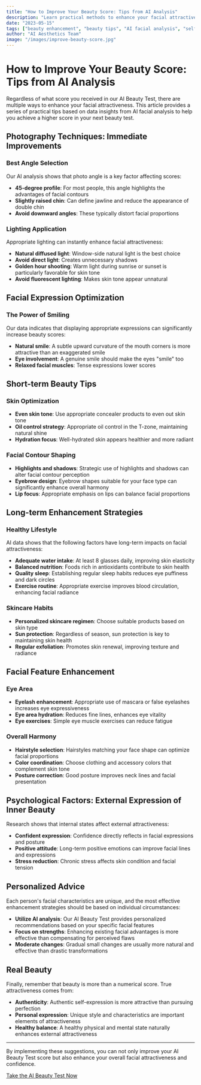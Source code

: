 ```yaml
---
title: "How to Improve Your Beauty Score: Tips from AI Analysis"
description: "Learn practical methods to enhance your facial attractiveness based on AI facial analysis technology, from angles and lighting to beauty tips"
date: "2023-05-15"
tags: ["beauty enhancement", "beauty tips", "AI facial analysis", "selfie guide", "beauty advice"]
author: "AI Aesthetics Team"
image: "/images/improve-beauty-score.jpg"
---
```


# How to Improve Your Beauty Score: Tips from AI Analysis

Regardless of what score you received in our AI Beauty Test, there are multiple ways to enhance your facial attractiveness. This article provides a series of practical tips based on data insights from AI facial analysis to help you achieve a higher score in your next beauty test.

## Photography Techniques: Immediate Improvements

### Best Angle Selection

Our AI analysis shows that photo angle is a key factor affecting scores:

- **45-degree profile**: For most people, this angle highlights the advantages of facial contours
- **Slightly raised chin**: Can define jawline and reduce the appearance of double chin
- **Avoid downward angles**: These typically distort facial proportions

### Lighting Application

Appropriate lighting can instantly enhance facial attractiveness:

- **Natural diffused light**: Window-side natural light is the best choice
- **Avoid direct light**: Creates unnecessary shadows
- **Golden hour shooting**: Warm light during sunrise or sunset is particularly favorable for skin tone
- **Avoid fluorescent lighting**: Makes skin tone appear unnatural

## Facial Expression Optimization

### The Power of Smiling

Our data indicates that displaying appropriate expressions can significantly increase beauty scores:

- **Natural smile**: A subtle upward curvature of the mouth corners is more attractive than an exaggerated smile
- **Eye involvement**: A genuine smile should make the eyes "smile" too
- **Relaxed facial muscles**: Tense expressions lower scores

## Short-term Beauty Tips

### Skin Optimization

- **Even skin tone**: Use appropriate concealer products to even out skin tone
- **Oil control strategy**: Appropriate oil control in the T-zone, maintaining natural shine
- **Hydration focus**: Well-hydrated skin appears healthier and more radiant

### Facial Contour Shaping

- **Highlights and shadows**: Strategic use of highlights and shadows can alter facial contour perception
- **Eyebrow design**: Eyebrow shapes suitable for your face type can significantly enhance overall harmony
- **Lip focus**: Appropriate emphasis on lips can balance facial proportions

## Long-term Enhancement Strategies

### Healthy Lifestyle

AI data shows that the following factors have long-term impacts on facial attractiveness:

- **Adequate water intake**: At least 8 glasses daily, improving skin elasticity
- **Balanced nutrition**: Foods rich in antioxidants contribute to skin health
- **Quality sleep**: Establishing regular sleep habits reduces eye puffiness and dark circles
- **Exercise routine**: Appropriate exercise improves blood circulation, enhancing facial radiance

### Skincare Habits

- **Personalized skincare regimen**: Choose suitable products based on skin type
- **Sun protection**: Regardless of season, sun protection is key to maintaining skin health
- **Regular exfoliation**: Promotes skin renewal, improving texture and radiance

## Facial Feature Enhancement

### Eye Area

- **Eyelash enhancement**: Appropriate use of mascara or false eyelashes increases eye expressiveness
- **Eye area hydration**: Reduces fine lines, enhances eye vitality
- **Eye exercises**: Simple eye muscle exercises can reduce fatigue

### Overall Harmony

- **Hairstyle selection**: Hairstyles matching your face shape can optimize facial proportions
- **Color coordination**: Choose clothing and accessory colors that complement skin tone
- **Posture correction**: Good posture improves neck lines and facial presentation

## Psychological Factors: External Expression of Inner Beauty

Research shows that internal states affect external attractiveness:

- **Confident expression**: Confidence directly reflects in facial expressions and posture
- **Positive attitude**: Long-term positive emotions can improve facial lines and expressions
- **Stress reduction**: Chronic stress affects skin condition and facial tension

## Personalized Advice

Each person's facial characteristics are unique, and the most effective enhancement strategies should be based on individual circumstances:

- **Utilize AI analysis**: Our AI Beauty Test provides personalized recommendations based on your specific facial features
- **Focus on strengths**: Enhancing existing facial advantages is more effective than compensating for perceived flaws
- **Moderate changes**: Gradual small changes are usually more natural and effective than drastic transformations

## Real Beauty

Finally, remember that beauty is more than a numerical score. True attractiveness comes from:

- **Authenticity**: Authentic self-expression is more attractive than pursuing perfection
- **Personal expression**: Unique style and characteristics are important elements of attractiveness
- **Healthy balance**: A healthy physical and mental state naturally enhances external attractiveness

---

By implementing these suggestions, you can not only improve your AI Beauty Test score but also enhance your overall facial attractiveness and confidence.

[Take the AI Beauty Test Now](/) 